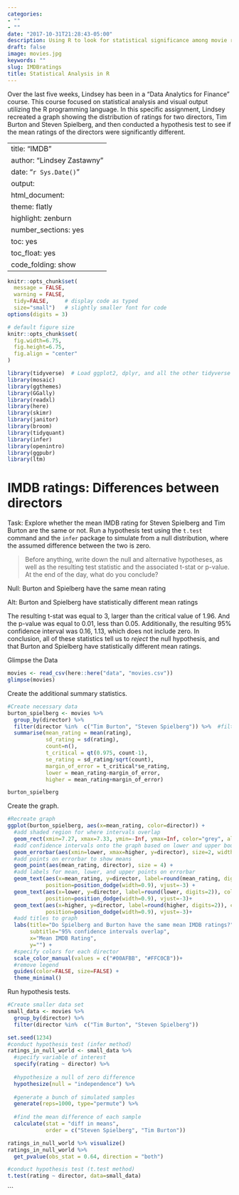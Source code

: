 ```yaml
---
categories:
- ""
- ""
date: "2017-10-31T21:28:43-05:00"
description: Using R to look for statistical significance among movie ratings by director.
draft: false
image: movies.jpg
keywords: ""
slug: IMDBratings
title: Statistical Analysis in R
---
```


Over the last five weeks, Lindsey has been in a "Data Analytics for Finance" course. This course focused on statistical analysis and visual output utilizing the R programming language. In this specific assignment, Lindsey recreated a graph showing the distribution of ratings for two directors, Tim Burton and Steven Spielberg, and then conducted a hypothesis test to see if the mean ratings of the directors were significantly different. 


---
title: "IMDB"
author: "Lindsey Zastawny"
date: "`r Sys.Date()`"
output:
  html_document:
    theme: flatly
    highlight: zenburn
    number_sections: yes
    toc: yes
    toc_float: yes
    code_folding: show
---

```r
knitr::opts_chunk$set(
  message = FALSE, 
  warning = FALSE, 
  tidy=FALSE,     # display code as typed
  size="small")   # slightly smaller font for code
options(digits = 3)

# default figure size
knitr::opts_chunk$set(
  fig.width=6.75, 
  fig.height=6.75,
  fig.align = "center"
)
```

```r
library(tidyverse)  # Load ggplot2, dplyr, and all the other tidyverse packages
library(mosaic)
library(ggthemes)
library(GGally)
library(readxl)
library(here)
library(skimr)
library(janitor)
library(broom)
library(tidyquant)
library(infer)
library(openintro)
library(ggpubr)
library(ltm)
```

# IMDB ratings: Differences between directors

Task: Explore whether the mean IMDB rating for Steven Spielberg and Tim Burton are the same or not. Run a hypothesis test using the `t.test` command and the `infer` package to simulate from a null distribution, where the assumed difference between the two is zero. 

> Before anything, write down the null and alternative hypotheses, as well as the resulting test statistic and the associated t-stat or p-value. At the end of the day, what do you conclude?

Null: Burton and Spielberg have the same mean rating

Alt: Burton and Spielberg have statistically different mean ratings

The resulting t-stat was equal to 3, larger than the critical value of 1.96. And the p-value was equal to 0.01, less than 0.05. Additionally, the resulting 95% confidence interval was 0.16, 1.13, which does not include zero. In conclusion, all of these statistics tell us to *reject* the null hypothesis, and that Burton and Spielberg have statistically different mean ratings.

Glimpse the Data
```r
movies <- read_csv(here::here("data", "movies.csv"))
glimpse(movies)
```

Create the additional summary statistics.
```r
#Create necessary data
burton_spielberg <- movies %>% 
  group_by(director) %>% 
  filter(director %in%  c("Tim Burton", "Steven Spielberg")) %>%  #filter out for only Burton and Spielberg
  summarise(mean_rating = mean(rating),
            sd_rating = sd(rating),
            count=n(),
            t_critical = qt(0.975, count-1),
            se_rating = sd_rating/sqrt(count),
            margin_of_error = t_critical*se_rating,
            lower = mean_rating-margin_of_error,
            higher = mean_rating+margin_of_error)

burton_spielberg
```

Create the graph.
```r
#Recreate graph
ggplot(burton_spielberg, aes(x=mean_rating, color=director)) +
  #add shaded region for where intervals overlap
  geom_rect(xmin=7.27, xmax=7.33, ymin=-Inf, ymax=Inf, color="grey", alpha=0.2) +
  #add confidence intervals onto the graph based on lower and upper bounds
  geom_errorbar(aes(xmin=lower, xmax=higher, y=director), size=2, width=0.2) + 
  #add points on errorbar to show means
  geom_point(aes(mean_rating, director), size = 4) + 
  #add labels for mean, lower, and upper points on errorbar
  geom_text(aes(x=mean_rating, y=director, label=round(mean_rating, digits=2), size=75), color="black", 
            position=position_dodge(width=0.9), vjust=-3) +
  geom_text(aes(x=lower, y=director, label=round(lower, digits=2)), color="black", 
            position=position_dodge(width=0.9), vjust=-3)+
  geom_text(aes(x=higher, y=director, label=round(higher, digits=2)), color="black",
            position=position_dodge(width=0.9), vjust=-3)+
  #add titles to graph
  labs(title="Do Spielberg and Burton have the same mean IMDB ratings?",
       subtitle="95% confidence intervals overlap",
       x="Mean IMDB Rating",
       y="") +
  #specify colors for each director
  scale_color_manual(values = c("#00AFBB", "#FFC0CB"))+
  #remove legend
  guides(color=FALSE, size=FALSE) +
  theme_minimal()

```

Run hypothesis tests.
```r
#Create smaller data set 
small_data <- movies %>% 
  group_by(director) %>% 
  filter(director %in%  c("Tim Burton", "Steven Spielberg"))

set.seed(1234)
#conduct hypothesis test (infer method)
ratings_in_null_world <- small_data %>% 
  #specify variable of interest
  specify(rating ~ director) %>% 
  
  #hypothesize a null of zero difference
  hypothesize(null = "independence") %>% 
  
  #generate a bunch of simulated samples
  generate(reps=1000, type="permute") %>% 
  
  #find the mean difference of each sample
  calculate(stat = "diff in means", 
            order = c("Steven Spielberg", "Tim Burton"))

ratings_in_null_world %>% visualize()
ratings_in_null_world %>% 
  get_pvalue(obs_stat = 0.64, direction = "both")
```

```r
#conduct hypothesis test (t.test method)
t.test(rating ~ director, data=small_data)
```
```